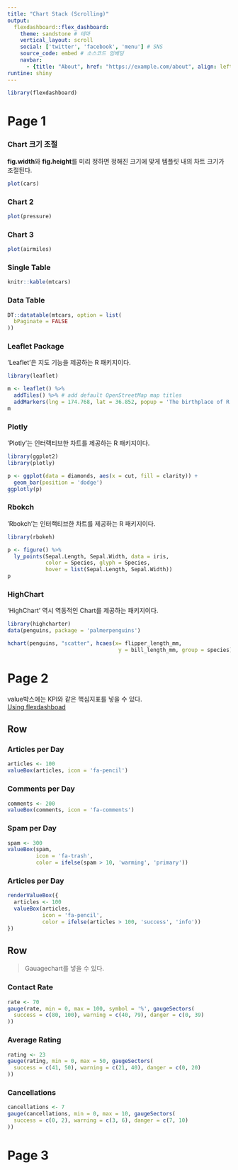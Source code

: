 ---
title: "Chart Stack (Scrolling)"
output: 
  flexdashboard::flex_dashboard:
    theme: sandstone # 테마
    vertical_layout: scroll
    social: ['twitter', 'facebook', 'menu'] # SNS
    source_code: embed # 소스코드 임베딩
    navbar: 
      - {title: "About", href: "https://example.com/about", align: left} # 네비게이션바
runtine: shiny
---
```{r}
library(flexdashboard)
```


Page 1
=========================================


### Chart 크기 조절
**fig.width**와 **fig.height**를 미리 정하면 정해진 크기에 맞게 템플릿 내의 차트 크기가 조절된다.

```{r, fig.width=15, fig.height=7}
plot(cars)
```


### Chart 2

```{r, fig.width=5, fig.height=5}
plot(pressure)
```

### Chart 3

```{r, fig.width=5, fig.height=5}
plot(airmiles)
```


### Single Table

```{r}
knitr::kable(mtcars)
```

### Data Table

```{r}
DT::datatable(mtcars, option = list(
  bPaginate = FALSE
))
```

### Leaflet Package
'Leaflet'은 지도 기능을 제공하는 R 패키지이다.

```{r}
library(leaflet)

m <- leaflet() %>% 
  addTiles() %>% # add default OpenStreetMap map titles
  addMarkers(lng = 174.768, lat = 36.852, popup = 'The birthplace of R')
m
```

### Plotly
'Plotly'는 인터랙티브한 차트를 제공하는 R 패키지이다.

```{r}
library(ggplot2)
library(plotly)

p <- ggplot(data = diamonds, aes(x = cut, fill = clarity)) +
  geom_bar(position = 'dodge')
ggplotly(p)
```

### Rbokch
'Rbokch'는 인터랙티브한 차트를 제공하는 R 패키지이다.

```{r}
library(rbokeh)

p <- figure() %>% 
  ly_points(Sepal.Length, Sepal.Width, data = iris,
            color = Species, glyph = Species,
            hover = list(Sepal.Length, Sepal.Width))
p
```


### HighChart
'HighChart' 역시 역동적인 Chart를 제공하는 패키지이다.

```{r}
library(highcharter)
data(penguins, package = 'palmerpenguins')

hchart(penguins, "scatter", hcaes(x= flipper_length_mm,
                                   y = bill_length_mm, group = species))
```


Page 2{data-orientation=row}
==========================================


value박스에는 KPI와 같은 핵심지표를 넣을 수 있다.  
[Using flexdashboad](https://rstudio.github.io/flexdashboard/articles/using.html)

Row
------------------------------------------

### Articles per Day
```{r}
articles <- 100
valueBox(articles, icon = 'fa-pencil')
```

### Comments per Day
```{r}
comments <- 200
valueBox(comments, icon = 'fa-comments')
```

### Spam per Day
```{r}
spam <- 300
valueBox(spam, 
         icon = 'fa-trash',
         color = ifelse(spam > 10, 'warming', 'primary'))
```

### Articles per Day
```{r}
renderValueBox({
  articles <- 100
  valueBox(articles,
           icon = 'fa-pencil',
           color = ifelse(articles > 100, 'success', 'info'))
})
```

Row
------------------------------------------------

> Gauagechart를 넣을 수 있다.


### Contact Rate


```{r}
rate <- 70
gauge(rate, min = 0, max = 100, symbol = '%', gaugeSectors(
  success = c(80, 100), warning = c(40, 79), danger = c(0, 39)
))
```

### Average Rating
```{r}
rating <- 23
gauge(rating, min = 0, max = 50, gaugeSectors(
  success = c(41, 50), warning = c(21, 40), danger = c(0, 20)
))
```

### Cancellations
```{r}
cancellations <- 7
gauge(cancellations, min = 0, max = 10, gaugeSectors(
  success = c(0, 2), warning = c(3, 6), danger = c(7, 10)
))
```

Page 3
===================
